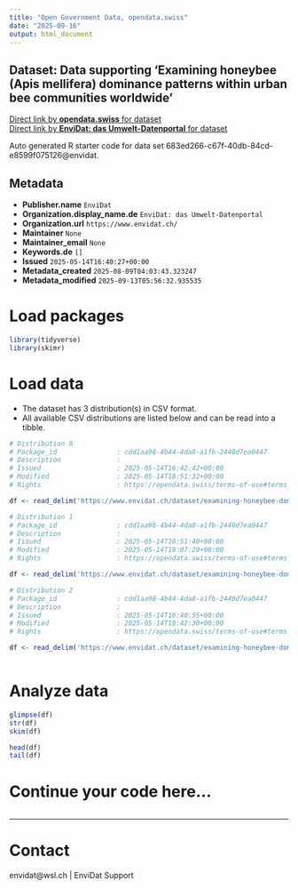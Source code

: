 ```yaml
---
title: "Open Government Data, opendata.swiss"
date: "2025-09-16"
output: html_document
---
```


## Dataset: Data supporting ‘Examining honeybee (Apis mellifera) dominance patterns within urban bee communities worldwide’



[Direct link by **opendata.swiss** for dataset](https://opendata.swiss/de/dataset/data-supporting-examining-honeybee-apis-mellifera-dominance-patterns-within-urban-bee-communiti)<br>
[Direct link by **EnviDat: das Umwelt-Datenportal** for dataset](https://www.envidat.ch/#/metadata/examining-honeybee-dominance-patterns)

Auto generated R starter code for data set 683ed266-c67f-40db-84cd-e8599f075126@envidat.

## Metadata

- **Publisher.name** `EnviDat`
- **Organization.display_name.de** `EnviDat: das Umwelt-Datenportal`
- **Organization.url** `https://www.envidat.ch/`
- **Maintainer** `None`
- **Maintainer_email** `None`
- **Keywords.de** `[]`
- **Issued** `2025-05-14T16:40:27+00:00`
- **Metadata_created** `2025-08-09T04:03:43.323247`
- **Metadata_modified** `2025-09-13T05:56:32.935535`


# Load packages

```r

library(tidyverse)
library(skimr)

```

# Load data

-   The dataset has 3 distribution(s) in CSV format.
-   All available CSV distributions are listed below and can be read into a tibble.

```r

# Distribution 0
# Package_id               : cdd1aa98-4b44-4da8-a1fb-2440d7ea0447
# Description              : 
# Issued                   : 2025-05-14T16:42:42+00:00
# Modified                 : 2025-05-14T18:51:32+00:00
# Rights                   : https://opendata.swiss/terms-of-use#terms_by

df <- read_delim('https://www.envidat.ch/dataset/examining-honeybee-dominance-patterns/resource/90c4bffd-bfc1-4100-99f5-a2ad3e9503a8')

# Distribution 1
# Package_id               : cdd1aa98-4b44-4da8-a1fb-2440d7ea0447
# Description              : 
# Issued                   : 2025-05-14T16:51:40+00:00
# Modified                 : 2025-05-14T19:07:29+00:00
# Rights                   : https://opendata.swiss/terms-of-use#terms_by

df <- read_delim('https://www.envidat.ch/dataset/examining-honeybee-dominance-patterns/resource/a4e637d3-911b-4806-b0ba-cbbd17a34309')

# Distribution 2
# Package_id               : cdd1aa98-4b44-4da8-a1fb-2440d7ea0447
# Description              : 
# Issued                   : 2025-05-14T16:40:55+00:00
# Modified                 : 2025-05-14T18:42:30+00:00
# Rights                   : https://opendata.swiss/terms-of-use#terms_by

df <- read_delim('https://www.envidat.ch/dataset/examining-honeybee-dominance-patterns/resource/9a73209e-98c0-4fee-a208-c726bf957efa')



```

# Analyze data

```r

glimpse(df)
str(df)
skim(df)

head(df)
tail(df)

```

# Continue your code here...

```r

```

------------------------------------------------------------------------

# Contact

envidat@wsl.ch | EnviDat Support
